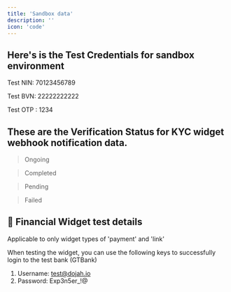 ```yaml
---
title: 'Sandbox data'
description: ''
icon: 'code'
---
```


## Here's is the Test Credentials for sandbox environment

 Test NIN: 70123456789

 Test BVN: 22222222222

 Test OTP : 1234



## These are the Verification Status for KYC widget webhook notification data.
> Ongoing

> Completed

> Pending 

> Failed


 ## 🚧 Financial Widget test details


Applicable to only widget types of 'payment' and 'link'

When testing the widget, you can use the following keys to successfully login to the test bank (GTBank)

1.  Username: [test@dojah.io](mailto:test@dojah.io)
2.  Password: Exp3n5er_!@


